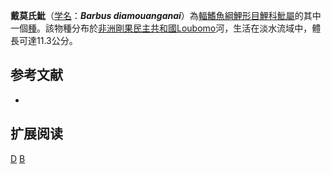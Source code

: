 {{Speciesbox 
| taxon = Barbus diamouanganai
| status = LC
| status_system = IUCN3.1
| authority = [[Teugels|Teugels]] & [[Mamonekene|Mamonekene]], 1992
| synonyms = 
}}

'''戴莫氏魮'''（[[学名|学名]]：'''''Barbus diamouanganai'''''）為[[輻鰭魚綱|輻鰭魚綱]][[鯉形目|鯉形目]][[鯉科|鯉科]][[魮屬|魮屬]]的其中一個[[種|種]]。該物種分布於[[非洲|非洲]][[剛果民主共和國|剛果民主共和國]]Loubomo河，生活在淡水流域中，體長可達11.3公分。

== 参考文献 ==
*{{FishBase_species|genus=Barbus|species=diamouanganai|year=2011|month=12}}

== 扩展阅读 ==
{{refbegin}}
{{wikispecies-inline|Barbus dialonensis|戴莫氏魮}}
{{refend}}
{{Taxonbar|from=Q2471046}}

[[Category:魮屬|D]]
[[Category:1992年描述的鱼类|B]]

{{魚類小作品}}